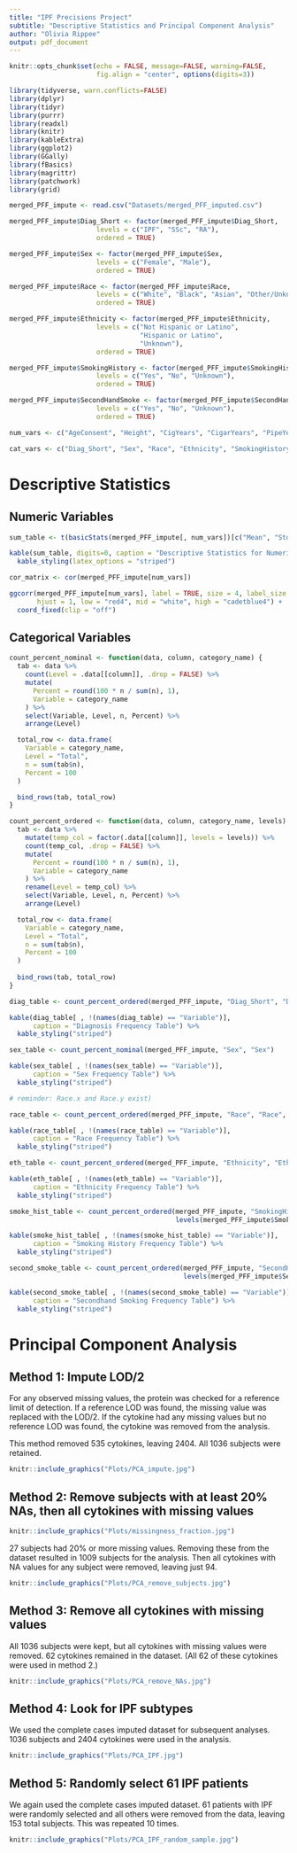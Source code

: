 ---
title: "IPF Precisions Project"
subtitle: "Descriptive Statistics and Principal Component Analysis"
author: "Olivia Rippee"
output: pdf_document
---

```{r setup, include=FALSE}
knitr::opts_chunk$set(echo = FALSE, message=FALSE, warning=FALSE, 
                      fig.align = "center", options(digits=3))

library(tidyverse, warn.conflicts=FALSE)
library(dplyr)
library(tidyr)
library(purrr)
library(readxl)
library(knitr)
library(kableExtra)
library(ggplot2)
library(GGally)
library(fBasics)
library(magrittr)
library(patchwork)
library(grid)

```


```{r data}

merged_PFF_impute <- read.csv("Datasets/merged_PFF_imputed.csv")

merged_PFF_impute$Diag_Short <- factor(merged_PFF_impute$Diag_Short,
                      levels = c("IPF", "SSc", "RA"),
                      ordered = TRUE)

merged_PFF_impute$Sex <- factor(merged_PFF_impute$Sex,
                      levels = c("Female", "Male"),
                      ordered = TRUE)

merged_PFF_impute$Race <- factor(merged_PFF_impute$Race,
                      levels = c("White", "Black", "Asian", "Other/Unknown"),
                      ordered = TRUE)

merged_PFF_impute$Ethnicity <- factor(merged_PFF_impute$Ethnicity,
                      levels = c("Not Hispanic or Latino",
                                 "Hispanic or Latino",
                                 "Unknown"),
                      ordered = TRUE)

merged_PFF_impute$SmokingHistory <- factor(merged_PFF_impute$SmokingHistory,
                      levels = c("Yes", "No", "Unknown"),
                      ordered = TRUE)

merged_PFF_impute$SecondHandSmoke <- factor(merged_PFF_impute$SecondHandSmoke,
                      levels = c("Yes", "No", "Unknown"),
                      ordered = TRUE)

num_vars <- c("AgeConsent", "Height", "CigYears", "CigarYears", "PipeYears", "MarijYears")

cat_vars <- c("Diag_Short", "Sex", "Race", "Ethnicity", "SmokingHistory", "SecondHandSmoke")

```




# Descriptive Statistics

## Numeric Variables

```{r desc stats numeric}

sum_table <- t(basicStats(merged_PFF_impute[, num_vars])[c("Mean", "Stdev", "Minimum", "Maximum"),])

kable(sum_table, digits=0, caption = "Descriptive Statistics for Numerical Variables") %>%
  kable_styling(latex_options = "striped")

```


```{r correlation, fig.height=3, out.width = "80%"}

cor_matrix <- cor(merged_PFF_impute[num_vars])

ggcorr(merged_PFF_impute[num_vars], label = TRUE, size = 4, label_size = 3.5, legend.size = 10, 
       hjust = 1, low = "red4", mid = "white", high = "cadetblue4") +
  coord_fixed(clip = "off")

```

\pagebreak



## Categorical Variables

```{r cat counts function}
count_percent_nominal <- function(data, column, category_name) {
  tab <- data %>%
    count(Level = .data[[column]], .drop = FALSE) %>%
    mutate(
      Percent = round(100 * n / sum(n), 1),
      Variable = category_name
    ) %>%
    select(Variable, Level, n, Percent) %>%
    arrange(Level)

  total_row <- data.frame(
    Variable = category_name,
    Level = "Total",
    n = sum(tab$n),
    Percent = 100
  )

  bind_rows(tab, total_row)
}

count_percent_ordered <- function(data, column, category_name, levels) {
  tab <- data %>%
    mutate(temp_col = factor(.data[[column]], levels = levels)) %>%
    count(temp_col, .drop = FALSE) %>%
    mutate(
      Percent = round(100 * n / sum(n), 1),
      Variable = category_name
    ) %>%
    rename(Level = temp_col) %>%
    select(Variable, Level, n, Percent) %>%
    arrange(Level)

  total_row <- data.frame(
    Variable = category_name,
    Level = "Total",
    n = sum(tab$n),
    Percent = 100
  )
  
  bind_rows(tab, total_row)
}
```


```{r desc stats diag}

diag_table <- count_percent_ordered(merged_PFF_impute, "Diag_Short", "Diag_Short", levels(merged_PFF_impute$Diag_Short))

kable(diag_table[ , !(names(diag_table) == "Variable")],
      caption = "Diagnosis Frequency Table") %>% 
  kable_styling("striped")
```


```{r desc stats sex}

sex_table <- count_percent_nominal(merged_PFF_impute, "Sex", "Sex")

kable(sex_table[ , !(names(sex_table) == "Variable")],
      caption = "Sex Frequency Table") %>% 
  kable_styling("striped")
```


```{r desc stats race}

# reminder: Race.x and Race.y exist)

race_table <- count_percent_ordered(merged_PFF_impute, "Race", "Race", levels(merged_PFF_impute$Race))

kable(race_table[ , !(names(race_table) == "Variable")],
      caption = "Race Frequency Table") %>% 
  kable_styling("striped")
```


```{r desc stats eth}

eth_table <- count_percent_ordered(merged_PFF_impute, "Ethnicity", "Ethnicity", levels(merged_PFF_impute$Ethnicity))

kable(eth_table[ , !(names(eth_table) == "Variable")],
      caption = "Ethnicity Frequency Table") %>% 
  kable_styling("striped")
```


```{r desc stats smoke hist}

smoke_hist_table <- count_percent_ordered(merged_PFF_impute, "SmokingHistory", "SmokingHistory",
                                          levels(merged_PFF_impute$SmokingHistory))

kable(smoke_hist_table[ , !(names(smoke_hist_table) == "Variable")],
      caption = "Smoking History Frequency Table") %>% 
  kable_styling("striped")
```

\pagebreak

```{r desc stats second smoke}

second_smoke_table <- count_percent_ordered(merged_PFF_impute, "SecondHandSmoke", "SecondHandSmoke",
                                            levels(merged_PFF_impute$SecondHandSmoke))

kable(second_smoke_table[ , !(names(second_smoke_table) == "Variable")],
      caption = "Secondhand Smoking Frequency Table") %>% 
  kable_styling("striped")

```


# Principal Component Analysis

## Method 1: Impute LOD/2

For any observed missing values, the protein was checked for a reference limit of detection. If a reference LOD was found, the missing value was replaced with the LOD/2. If the cytokine had any missing values but no reference LOD was found, the cytokine was removed from the analysis.

This method removed 535 cytokines, leaving 2404. All 1036 subjects were retained.

```{r PCA impute, out.height="40%"}

knitr::include_graphics("Plots/PCA_impute.jpg")

```



## Method 2: Remove subjects with at least 20% NAs, then all cytokines with missing values

```{r missingness fraction, out.height="40%"}

knitr::include_graphics("Plots/missingness_fraction.jpg")

```

27 subjects had 20% or more missing values. Removing these from the dataset resulted in 1009 subjects for the analysis. Then all cytokines with NA values for any subject were removed, leaving just 94.

```{r PCA remove subjects, out.height="40%"}

knitr::include_graphics("Plots/PCA_remove_subjects.jpg")

```



## Method 3: Remove all cytokines with missing values

All 1036 subjects were kept, but all cytokines with missing values were removed. 62 cytokines remained in the dataset. (All 62 of these cytokines were used in method 2.)

```{r PCA remove NAs, out.height="40%"}

knitr::include_graphics("Plots/PCA_remove_NAs.jpg")

```

\pagebreak



## Method 4: Look for IPF subtypes

We used the complete cases imputed dataset for subsequent analyses. 1036 subjects and 2404 cytokines were used in the analysis.

```{r PCA IPF subtypes, out.height="40%"}

knitr::include_graphics("Plots/PCA_IPF.jpg")

```



## Method 5: Randomly select 61 IPF patients

We again used the complete cases imputed dataset. 61 patients with IPF were randomly selected and all others were removed from the data, leaving 153 total subjects. This was repeated 10 times.

```{r random subset}

knitr::include_graphics("Plots/PCA_IPF_random_sample.jpg")

```

